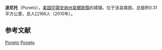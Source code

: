 {{Infobox settlement
|name            = 波尼托
|native_name            = Poneto
|settlement_type          = 镇
|nickname                 = 
|motto                    =

<!-- Images -->
|image_skyline            = 
|imagesize                = 
|image_caption            = 
|image_flag               = 
|image_seal               =

<!-- Maps -->
|image_map = Wells_County_Indiana_Incorporated_and_Unincorporated_areas_Poneto_Highlighted.svg
|mapsize                  = 250x200px
|map_caption              = 所在位置
|image_map1               = 
|mapsize1                 = 
|map_caption1             =

<!-- Location -->
|subdivision_type         = 国家
|subdivision_name         = [[美国|美国]]
|subdivision_type1        = [[美国行政区划|州]]
|subdivision_name1        = [[印第安纳州|印第安纳州]]
|subdivision_type2        = [[县_(美国)|县]]
|subdivision_name2        = [[韋爾斯縣_(印地安納州)|韋爾斯縣]]
|subdivision_type3        = [[鎮區_(美国)|鎮區]]
|subdivision_name3        = [[切斯特鎮區_(韋爾斯縣)|切斯特鎮區]]、[[哈里森鎮區_(韋爾斯縣)|哈里森鎮區]]、[[利伯蒂鎮區_(韋爾斯縣)|利伯蒂鎮區]]

|area_footnotes           = <ref name ="Gazetteer files">{{cite web|title=US Gazetteer files 2010|url=http://www.census.gov/geo/www/gazetteer/files/Gaz_places_national.txt|publisher=[[United_States_Census_Bureau|United States Census Bureau]]|accessdate=2012-12-11|archive-date=2012-07-14|archive-url=https://www.webcitation.org/699nOulzi?url=http://www.census.gov/geo/www/gazetteer/files/Gaz_places_national.txt|dead-url=no}}</ref>
|unit_pref                = Imperial
|area_magnitude           = 
|area_land_km2            = 0.31
|area_water_km2           = 0
|area_total_km2           = 0.31
|area_total_sq_mi         = 0.12
|area_land_sq_mi          = 0.12
|area_water_sq_mi         = 0

<!-- Population -->
|population_as_of         = 2010年
|population_est           = 166
|pop_est_as_of            = 2012年<ref name="2012 Pop Estimate">{{cite web|title=Population Estimates|url=http://www.census.gov/popest/data/cities/totals/2012/SUB-EST2012.html|publisher=[[United_States_Census_Bureau|United States Census Bureau]]|accessdate=2013-06-25|archive-url=https://www.webcitation.org/6HQu4Spqa?url=http://www.census.gov/popest/data/cities/totals/2012/SUB-EST2012.html|archive-date=2013-06-17|dead-url=yes}}</ref>
|population_footnotes     = 
|population_total         = 166
|population_density_km2   = 534.1
|population_density_sq_mi = 1383.3

|timezone                 = [[北美东部时区|EST]]
|utc_offset               = -5
|timezone_DST             = EDT
|utc_offset_DST           = -4
|elevation_footnotes      = 
|elevation_m              = 259
|elevation_ft             = 850
|coordinates_display      = inline,title
|coordinates_type         = region:US_type:city
|latd = 40 |latm = 39 |lats = 22 |latNS = N
|longd = 85 |longm = 13 |longs = 20 |longEW = W
|website                  = 
|footnotes                = 
}}
'''波尼托'''（Poneto），[[美国|美国]][[印第安纳州|印第安纳州]][[韋爾斯縣_(印地安納州)|韋爾斯縣]]的城镇，位于该县南部。总面积0.31平方公里，总人口166人（2010年）。


==参考文献==
{{reflist}}

{{印第安纳州韦尔斯县政区}}
[[Category:韋爾斯縣城鎮_(印第安納州)|Poneto]]
[[Category:印第安納州城鎮|Poneto]]
